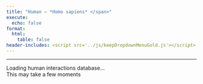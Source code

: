```yaml
---
title: "Human – *Homo sapiens* </span>"
execute:
  echo: false
format:
  html:
    table: false
header-includes: <script src='../js/keepDropdownMenuGold.js'></script>
---
```


***

```{=html}

<div id="loading-widget" class="loading-container">
  <div class="loading-spinner"></div>
  <div class="loading-text">Loading human interactions database...</div>
  <div class="loading-subtext">This may take a few moments</div>
</div>

<div id="table-content" style="opacity: 0;">
<!-- Injected automatically via Jinja -->
<link rel="stylesheet" href="https://cdn.datatables.net/1.13.6/css/jquery.dataTables.min.css">
<link rel="stylesheet" href="https://cdn.datatables.net/buttons/2.4.1/css/buttons.dataTables.min.css">
<link rel="stylesheet" href="https://cdn.datatables.net/responsive/2.5.0/css/responsive.dataTables.min.css">
<link rel="stylesheet" href="https://cdn.datatables.net/select/1.7.0/css/select.dataTables.min.css">
<link rel="stylesheet" href="https://cdnjs.cloudflare.com/ajax/libs/font-awesome/6.0.0-beta3/css/all.min.css">
<style>
    .dt-buttons {
        position: relative;
        z-index: 2; /* Your original value */
    }
    
    .dt-button-collection {
        z-index: 101; /* Your original value */
    }
    
    /* Mobile-only fixes for button collection */
    @media (max-width: 768px) {
        .dt-button-collection {
            z-index: 9999 !important;
            position: fixed !important;
            top: 10% !important; /* Move down from top to prevent cutting */
            left: 50% !important;
            transform: translateX(-50%) !important; /* Only horizontal centering */
            max-height: 80vh !important;
            max-width: 95vw !important;
            overflow-y: auto !important;
            box-shadow: 0 4px 12px rgba(0,0,0,0.15) !important;
            border-radius: 4px !important;
        }
        
        /* Ensure DataTable wrapper doesn't clip the dropdown */
        .dataTables_wrapper {
            overflow: visible !important;
        }
        
        /* Center-align and make buttons wrap properly */
        .dataTables_wrapper .dt-buttons {
            float: none !important;
            display: flex !important;
            flex-wrap: wrap !important;
            justify-content: center !important; /* Center align buttons */
            gap: 5px !important;
            width: 100% !important;
            max-width: 100% !important;
            overflow: visible !important;
        }
        
        /* Make individual buttons responsive */
        .dt-buttons .dt-button {
            flex: 0 1 auto !important;
            min-width: 0 !important;
            white-space: nowrap !important;
            font-size: 0.8rem !important;
            padding: 0.3rem 0.5rem !important;
        }
        
        .selection-counter {
            float: right;
            display: block;
            margin: 10px 10px 10px 0;
            text-align: right;
        }
    }
    
    /* Your existing styles with z-index adjustments */
    :root {
        --table-underline-offset: 1px;
        --table-underline-thickness: 1px;
        --table-line-height: 1.1;
    }
    
    table.dataTable {
        --underline-offset: var(--table-underline-offset);
        --underline-thickness: var(--table-underline-thickness);
        line-height: var(--table-line-height);
    }
    
    table.dataTable thead th {
        font-size: 90% !important;
    }
    
    table.dataTable tbody td {
        font-size: 90% !important;
    }
    
    table.dataTable.compact tbody td {
        padding-top: 5px !important;
        padding-bottom: 5px !important;
    }
    
    input[type="text"]::placeholder {
        font-style: italic;
        font-size: 80%;
    }
    
    .dataTables_wrapper .dataTables_info {
        font-weight: bold;
        margin-left: 0px !important;
        padding-top: 8px !important;
        clear: none !important;
    }
    
    .dataTables_wrapper .dt-buttons {
        float: left !important;
    }
    
    #top_info_display {
        float: none !important;
        text-align: right;
    }
    
    .selection-counter {
        color: #1f4eb6;
        font-weight: bold;
        font-size: 80%;
        float: right;
        margin-top: 8px;
        margin-right: 0px;
        padding: 5px 10px;
        background: #f9f9f9;
        border: 1px solid #ddd;
        border-radius: 4px;
        clear: right;
        text-align: right;
    }
    
    @media (max-width: 768px) {
        .selection-counter {
            float: right;
            display: block;
            margin: 10px 10px 10px 0;
            text-align: right;
        }
    }
    
    .top-controls-container {
        display: flex;
        align-items: center;
        justify-content: space-between;
        width: 100%;
        margin-bottom: 10px;
    }
    
    .buttons-container {
        display: flex;
        align-items: center;
        gap: 5px;
        flex-wrap: wrap;
    }
    
    @media (max-width: 768px) {
        .top-controls-container {
            flex-direction: column;
            align-items: flex-start;
            gap: 10px;
        }
    }
    
    .dataTables_wrapper .dt-layout-row.dt-layout-top .dt-layout-cell.dt-start {
        display: flex;
        align-items: center;
        flex-wrap: wrap;
        gap: 2px;
    }
    
    .custom-info-container {
        display: inline-flex;
        align-items: center;
        gap: 5px;
    }
    
    .custom-info-container .fa-solid {
        font-size: 1em;
        color: darkgreen;
    }
    
    .dataTables_wrapper .dt-buttons {
        display: inline-flex;
        gap: 5px;
    }
    
    /* Checkbox styles remain the same */
    table.dataTable tbody tr.selected td.select-checkbox::after {
        content: '✓';
        font-size: 0.8rem;
        color: #333;
        font-weight: bold;
        position: absolute;
        top: 50%;
        left: 50%;
        transform: translate(-50%, -50%);
        line-height: 1;
        pointer-events: none;
    }
    
    table.dataTable.compact>tbody>tr.selected>td.select-checkbox:after, 
    table.dataTable.compact>tbody>tr.selected>th.select-checkbox:after{
        margin-top: -0.025rem;
        margin-left: -0.05rem;
    }
    
    table.dataTable td.select-checkbox::before {
        position: relative;
    }
    
    table.dataTable td.select-checkbox {
        text-align: center;
        vertical-align: middle;
        padding: 0.5rem;
        width: 3.5rem;
        min-width: 2.5rem;
        position: relative;
    }
    
    table.dataTable tbody tr.selected td.select-checkbox::before {
        background: #f0f8ff;
        border-color: #337ab7;
    }
    
    table.dataTable.compact>tbody>tr>td.select-checkbox:before,
    table.dataTable.compact>tbody>tr>th.select-checkbox:before {
        margin-top: -0.3rem;
    }
    
    @media (max-width: 768px) {
        table.dataTable td.select-checkbox {
            padding: 0.25rem;
            width: 2rem;
            min-width: 1.5rem;
        }
    
        table.dataTable td.select-checkbox::before {
            width: 0.8rem;
            height: 0.8rem;
        }
        
        table.dataTable.compact>tbody>tr>td.select-checkbox:before,
        table.dataTable.compact>tbody>tr>th.select-checkbox:before {
            margin-top: -0.4rem;
        }
    
        table.dataTable tbody tr.selected td.select-checkbox::after {
            font-size: 0.7rem;
        }
    }
    
    /* Additional mobile fix for very small screens */
    @media (max-width: 480px) {
        .selection-counter {
            float: left;
            display: block;
            text-align: left;
            margin: 0 0 5px 0 !important;
        }
         .dt-button-collection {
            z-index: 10000 !important;
            position: fixed !important;
            max-width: 90vw; /* Prevent it from being too wide */
        }
        
    /* Make individual buttons full width on very small screens */
        .buttons-container {
            flex-direction: column; !important;
            width: 100%; /* Take full width */
            gap: 5px;
        }
        
        .dt-buttons {
            width: 100% !important; /* Full width for button container */
            display: flex !important;
            flex-direction: column !important; /* Stack buttons vertically */
            gap: 5px;
        }
        
        .dt-button {
            width: 100% !important; /* Each button takes full width */
            box-sizing: border-box;
            white-space: nowrap !important;
        }
        
        table.dataTable td.select-checkbox {
            padding: 0.2rem;
            width: 1.5rem;
            min-width: 1.2rem;
        }
    
        table.dataTable td.select-checkbox::before {
            width: 0.5rem;
            height: 0.5rem;
        }
    
        table.dataTable tbody tr.selected td.select-checkbox::after {
            font-size: 0.6rem;
        }
        
        input[type="text"]::placeholder {
            font-size: 60% !important;
        }
    }
    
    .dataTables_filter {
        display: none !important;
    }
</style>

<table id="human-table" class="display nowrap cell-border compact" style="width:100%">
    <thead></thead>
    <tfoot></tfoot>
</table>

<script src="https://code.jquery.com/jquery-3.7.0.min.js"></script>
<script src="https://cdn.datatables.net/1.13.6/js/jquery.dataTables.min.js"></script>
<script src="https://cdn.datatables.net/responsive/2.5.0/js/dataTables.responsive.min.js"></script>
<script src="https://cdn.datatables.net/buttons/2.4.1/js/dataTables.buttons.min.js"></script>
<script src="https://cdn.datatables.net/buttons/2.4.1/js/buttons.colVis.min.js"></script>
<script src="https://cdn.datatables.net/select/1.7.0/js/dataTables.select.min.js"></script>

<script src="https://cdnjs.cloudflare.com/ajax/libs/jszip/3.10.1/jszip.min.js"></script>

<script src="https://cdn.datatables.net/buttons/2.4.1/js/buttons.html5.min.js"></script>
<script src="https://cdn.datatables.net/buttons/2.4.1/js/buttons.copy.min.js"></script>


<script>

$.getJSON("../JSON/human_gene_pair.json", function(data) {

    const columns = [
  {
    "data": "Interaction ID",
    "title": "<span title=\"Unique ConnectomeDB ID for each ligand\u2013receptor pair\">Interaction ID</span>"
  },
  {
    "data": "Human LR Pair",
    "title": "<span title=\"Ligand-receptor Pair\">Human LR Pair</span>"
  },
  {
    "data": "Ligand",
    "title": "<span title=\"HGNC gene symbol for the ligand\">Ligand</span>"
  },
  {
    "data": "Receptor",
    "title": "<span title=\"HGNC gene symbol for the receptor\">Receptor</span>"
  },
  {
    "data": "Ligand Symbols",
    "title": "<span title=\"Official gene symbol (aliases, old names)\">Ligand Symbols</span>"
  },
  {
    "data": "Receptor Symbols",
    "title": "<span title=\"Official gene symbol (aliases, old names)\">Receptor Symbols</span>"
  },
  {
    "data": "Ligand Location",
    "title": "<span title=\"Location based on the predicted subcellular localization of the human proteome\">Ligand Location</span>"
  },
  {
    "data": "Receptor Location",
    "title": "<span title=\"Location based on the predicted subcellular localization of the human proteome\">Receptor Location</span>"
  },
  {
    "data": "Ligand HGNC ID",
    "title": "<span title=\"HGNC gene ID for the ligand (link to HGNC)\">Ligand HGNC ID</span>"
  },
  {
    "data": "Receptor HGNC ID",
    "title": "<span title=\"HGNC gene ID for the receptor (link to HGNC)\">Receptor HGNC ID</span>"
  },
  {
    "data": "Perplexity",
    "title": "<span title=\"Click the logo below to run Perplexity on the Human LR pair\">Perplexity</span>"
  },
  {
    "data": "Human evidence",
    "title": "<span title=\"Direct: experimentally verified; Conservation: inferred from orthology\">Human evidence</span>"
  },
  {
    "data": "Ligand ENSEMBL ID",
    "title": "<span title=\"ENSEMBL gene ID for the ligand (link to ENSEMBL)\">Ligand ENSEMBL ID</span>"
  },
  {
    "data": "Receptor ENSEMBL ID",
    "title": "<span title=\"ENSEMBL gene ID for the receptor (link to ENSEMBL)\">Receptor ENSEMBL ID</span>"
  }
];



    // Build header HTML - add checkbox column back

    // Set the header for the first column to 'Copy' with a tooltip

    var headerHtml = '<tr><th title="Tick boxes for rows to download via the CSV/Excel buttons">Select</th>';

    columns.forEach(function(col) {

        headerHtml += '<th>' + (col.title || col.data || '') + '</th>';

    });

    headerHtml += '</tr>';

    $('#human-table thead').html(headerHtml);



    // Calculate hidden columns based on total column count (adjust for checkbox column)

    var totalColumns = columns.length + 1; // +1 for checkbox column

    // The original columns 4 and 5 (indices 3 and 4 in the `columns` array)

    // become indices 4 and 5 after the checkbox column is prepended.

    var hiddenColumns = [3, 4]; // Hide original columns 3 and 4



    // // NO NEED for now --- Add last 2 columns to hidden list (adjust this number as needed)

    // // Remember to adjust for the prepended checkbox column

    for (var i = 2; i > 0; i--) {

        if (totalColumns - i >= 0) {

            hiddenColumns.push(totalColumns - i);

        }

    }



    // Remove duplicates

    hiddenColumns = [...new Set(hiddenColumns)];



    console.log('Total columns:', totalColumns);

    console.log('Hidden columns:', hiddenColumns);



    var table = $('#human-table').DataTable({

        data: data,

        columns: [

            {

                data: null,

                defaultContent: '',

                orderable: false,

                className: 'select-checkbox',

                width: '20px'

            }

        ].concat(columns), // Add checkbox column as first column

        scrollX: true,

        fixedHeader: false,

        fixedColumns: {

            start: 1,

        },

        autoWidth: true,

        responsive: false,

        dom: 'Bfrtip',

        searching: true,

        select: {

            style: 'multi',

            selector: 'td:first-child',
            
            info: false //to remove flashing of XX rows selected

        },

        lengthMenu: [[15, 25, 50, 100, -1], ["15", "25", "50", "100", "All"]],

        buttons: [

            { extend: 'pageLength', 
              text: function(dt, button, config) {
        return 'Show ' + dt.page.len() + ' Rows';
    } },

            { extend: 'colvis', text: 'Display Columns' },

            { extend: 'selectAll', text: 'Select All',
            action: function(e, dt, node, config) {
                $.fn.dataTable.ext.buttons.selectAll.action.call(this, e, dt, node, config);
                setTimeout(function() {
                    updateInfoDisplay();
                }, 100);
            }
        },

            { extend: 'selectNone', text: 'Deselect All',
        action: function(e, dt, node, config) {
            $.fn.dataTable.ext.buttons.selectNone.action.call(this, e, dt, node, config);
            setTimeout(function() {
                updateInfoDisplay();
            }, 100);
        }
    },

            {

                extend: 'csvHtml5',

                filename: 'ConnectomeDB2025_human',

                exportOptions: {

                    columns: ':visible:not(:first-child)', // Export only visible columns, excluding checkbox

                    format: {

                        body: function(data, row, column, node) {

                            // Check if this cell contains the &#128172; (💬) symbol AND a link (Perplexity column detection)
                            if (data && data.toString().includes('&#128172;') && data.toString().includes('<a ') && data.toString().includes('href=')) {

                                var $temp = $('<div>').html(data);

                                var href = $temp.find('a').attr('href');

                                return href ? encodeURI(href) : data;

                            }

                            // For all other columns, strip HTML tags

                            return data.replace ? data.replace(/<[^>]*>/g, '') : data;

                        }

                    }

                },

                action: function(e, dt, button, config) {

                    var selectedRows = dt.rows('.selected').count();

                    if (selectedRows > 0) {

                        config.exportOptions.modifier = { selected: true };

                    } else {

                        config.exportOptions.modifier = { page: 'all', search: 'none' };

                    }

                    $.fn.dataTable.ext.buttons.csvHtml5.action.call(this, e, dt, button, config);

                }

            },

            {

                extend: 'excelHtml5',

                filename: 'ConnectomeDB2025_human',

                title: null,

                exportOptions: {

                    columns: ':visible:not(:first-child)', // Export only visible columns, excluding checkbox

                    format: {

                        body: function(data, row, column, node) {

                            // Check if this cell contains the &#128172; (🔍) symbol AND a link (Perplexity column detection)
                            if (data && data.toString().includes('&#128172;') && data.toString().includes('<a ') && data.toString().includes('href=')) {

                                var $temp = $('<div>').html(data);

                                var href = $temp.find('a').attr('href');

                                return href ? encodeURI(href) : data;

                            }

                            return data.replace ? data.replace(/<[^>]*>/g, '') : data;

                        }

                    }

                },

                action: function(e, dt, button, config) {

                    var selectedRows = dt.rows('.selected').count();

                    if (selectedRows > 0) {

                        config.exportOptions.modifier = { selected: true };

                    } else {

                        config.exportOptions.modifier = { page: 'all', search: 'none' };

                    }

                    $.fn.dataTable.ext.buttons.excelHtml5.action.call(this, e, dt, button, config);

                }

            },

            // {

            //     extend: 'copyHtml5',

            //     filename: 'ConnectomeDB2025_human',

            //     title: null,

            //     exportOptions: {

            //         columns: ':visible:not(:first-child)', // Export only visible columns, excluding checkbox

            //         format: {

            //             body: function(data, row, column, node) {

            //                 // Check if this cell contains the &#128172; (🔍) symbol AND a link (Perplexity column detection)
            //                 if (data && data.toString().includes('&#128172;') && data.toString().includes('<a ') && data.toString().includes('href=')) {

            //                     var $temp = $('<div>').html(data);

            //                     var href = $temp.find('a').attr('href');

            //                     return href ? encodeURI(href) : data;

            //                 }

            //                 return data.replace ? data.replace(/<[^>]*>/g, '') : data;

            //             }

            //         }

            //     },

            //     action: function(e, dt, button, config) {

            //         var selectedRows = dt.rows('.selected').count();

            //         if (selectedRows > 0) {

            //             config.exportOptions.modifier = { selected: true };

            //         } else {

            //             config.exportOptions.modifier = { page: 'all', search: 'none' };

            //         }

            //         $.fn.dataTable.ext.buttons.copyHtml5.action.call(this, e, dt, button, config);

            //     }

            // }

        ],

        columnDefs: [

            {

                orderable: false,

                className: 'select-checkbox',

                targets: 0

            },

            // Adjusted for checkbox column: Original column 11 is index 12

            { "className": "dt-center", "targets": [11] },

            // Adjusted for checkbox column: Original columns 5 and 6 are now at indices 5 and 6

            { "width": "275px", "targets": [4, 5] },

            { "visible": false, "targets": hiddenColumns }

        ],

        initComplete: function () {

            var api = this.api();

            $('.dataTables_wrapper .dt-layout-row.dt-layout-top .dt-layout-cell.dt-end').append('<div class="dataTables_info" id="top_info_display"></div>');

             // ADD THIS LINE: Create separate selection counter
            $('.dt-buttons').after('<div class="selection-counter" id="selection_counter">0 rows selected</div>');
        
            // --- Adjust your updateInfoDisplay function ---
            window.updateInfoDisplay = function() {
                var info = api.page.info();
                var selectedCount = api.rows('.selected').count();
                var filteredCount = api.rows({ search: 'applied' }).count();
                var totalCount = api.rows().count();
        
                var infoText = `Showing ${info.start + 1} to ${info.end} of ${filteredCount} entries`;
        
                if (filteredCount !== totalCount) {
                    infoText += ` (filtered from ${totalCount} total entries)`;
                }
        
                if (selectedCount > 0) {
                    var selectedInFiltered = api.rows({ search: 'applied' }).nodes().to$().filter('.selected').length;
                    infoText += ` - ${selectedInFiltered} rows selected`;
                }
        
                // Update BOTH the original (bottom) and the cloned (top) info elements
                // Make sure to update the one with the new ID for the top display
                $('#top_info_display_clone_2').html(infoText); // Update the cloned one
                $('.dataTables_wrapper .dataTables_info').html(infoText); // This will update the original bottom one
            };

            // ADD THIS: Simple counter update function
                window.updateSelectionCounter = function() {
                    var selectedCount = api.rows('.selected').count();
                    var filteredCount = api.rows({ search: 'applied' }).count();
                    var totalCount = api.rows().count();
                    
                    if (selectedCount > 0) {
                        var selectedInFiltered = api.rows({ search: 'applied' }).nodes().to$().filter('.selected').length;
                        $('#selection_counter').text(selectedInFiltered + ' rows selected');
                        $('#selection_counter').show();
                    } else {
                        $('#selection_counter').text('0 rows selected');
                    }
                };

            
            window.updateButtonText = function() {
                var filteredCount = api.rows({ search: 'applied' }).count();
                var totalCount = api.rows().count();
                
                if (filteredCount === totalCount) {
                    $('.buttons-select-all').text('Select All (' + totalCount + ')');
                } else {
                    $('.buttons-select-all').text('Select All Filtered (' + filteredCount + ')');
                }
            };

            // Add this event listener
            api.on('draw.dt select.dt deselect.dt', function() {
                setTimeout(updateButtonText, 100);
                setTimeout(updateInfoDisplay, 100);
                setTimeout(updateSelectionCounter, 100); // ADD THIS LINE
            });

            updateInfoDisplay(); // Call it once after setup
            updateSelectionCounter(); // ADD THIS LINE

            // Wait for DOM to be ready, then add filter

            setTimeout(function() {

                // Create a filter container directly above the table and headers

                var filterContainer = $('<div id="column-filters" style="background: white; padding-left: 0px; padding-right: 0px; padding-bottom: 10px; border: 0px solid #ddd; margin-bottom: 1px; width: 100%;"></div>');

                $('#human-table').closest('.dataTables_wrapper').prepend(filterContainer);



                // Append a style block with media query for smaller screens

                $('head').append(`

                    <style>

                        @media (max-width: 480px) { /* Adjust breakpoint as needed for "mobile" */

                            .mobile-tiny-input { /* Add a class to your input for targeting */

                                font-size: 0.8rem !important; /* Make font smaller */

                                padding: 5px !important;       /* Reduce padding */

                            }

                        }

                    </style>

                `);



                var filterDiv = $('<div style="max-width: 100%;"></div>');

                var label = $('<label></label>');



                // Create input without datalist (no autofill)

                var input = $('<input type="text" placeholder="Search Ligand(s) / Receptor(s): i.e. ACE, BK-2, CD24, EGFR, kuz" />') // Updated placeholder

                    .css({

                        'width': '100%',

                        'padding': '8px',

                        'font-size': '1.1rem',

                        'border': '1px solid #ccc',

                        'border-radius': '4px'

                    })

                    .addClass('mobile-tiny-input') // Add the class for mobile styling

                    .on('input keyup', function () {

                        var val = this.value;



                        // Remove any existing custom search

                        while($.fn.dataTable.ext.search.length > 0) {

                            $.fn.dataTable.ext.search.pop();

                        }



                        if (val === '') {

                            // If empty, don't add any custom search and reset ordering

                            api.order([]); // Remove custom ordering

                            api.draw();

                        } else {

                            const searchTerms = val.split(',').map(term => term.trim().toLowerCase()).filter(term => term !== '');



                            if (searchTerms.length > 0) {

                                // Add custom search function for original columns 5 (DataTables index 5) and 6 (DataTables index 6)

                                $.fn.dataTable.ext.search.push(function(settings, data, dataIndex) {

                                    // In $.fn.dataTable.ext.search, 'data' array

                                    // contains values for ALL columns including the prepended checkbox column.

                                    // So, original column 6 is at data[6] and original column 7 is at data[7].

                                    var col5Value = data[5] ? data[5].toString().replace(/<[^>]*>/g, '').toLowerCase() : ''; // Original column 6

                                    var col6Value = data[6] ? data[6].toString().replace(/<[^>]*>/g, '').toLowerCase() : ''; // Original column 7

                                    console.log("Searching for:", searchTerms);

                                    console.log("Column 5 value:", col5Value);

                                    console.log("Column 6 value:", col6Value); // <<< ADD THIS LINE



                                    return searchTerms.some(term =>

                                        col5Value.includes(term) || col6Value.includes(term)

                                    );

                                });



                                // After filtering, apply the custom sort.

                                // We'll force a redraw which will trigger the 'order.dt' event and our custom sort.

                                api.draw();

                            } else {

                                api.order([]); // Remove custom ordering if no valid search terms

                                api.draw();

                            }

                        }

                    });



                filterDiv.append(label).append(input);

                filterContainer.append(filterDiv);

            }, 100);
        } 
    });


            // Custom sort function to prioritize search results based on the active search input

            // Replace your existing custom sort function with this updated version
api.on('order.dt search.dt', function () {
    var searchVal = $('#column-filters input[type="text"]').val();

    if (searchVal && searchVal.trim() !== '') {
        const searchTerms = searchVal
            .split(',')
            .map(term => term.trim().toLowerCase())
            .filter(term => term !== '');

        if (searchTerms.length === 0) return;

        // Get current order information from DataTables
        var currentOrder = api.order();
        var isCustomSearchActive = true;

        // Check if user is trying to sort by a specific column
        if (currentOrder.length > 0) {
            var sortColumnIndex = currentOrder[0][0];
            var sortDirection = currentOrder[0][1]; // 'asc' or 'desc'
            
            // If sorting by a column other than our search columns (6 or 7), 
            // let DataTables handle it normally
            if (sortColumnIndex !== 5 && sortColumnIndex !== 6) {
                isCustomSearchActive = false;
            }
        }

        if (isCustomSearchActive) {
            api.rows().sort(function (rowIdxA, rowIdxB) {
                let scoreA = 0;
                let scoreB = 0;

                const rowDataA = api.row(rowIdxA).data();
                const rowDataB = api.row(rowIdxB).data();

                const normalize = str =>
                    str ? str.toString().replace(/<[^>]*>/g, '').toLowerCase().trim() : '';

                const valuesA = [normalize(rowDataA[5]), normalize(rowDataA[6])];
                const valuesB = [normalize(rowDataB[5]), normalize(rowDataB[6])];

                searchTerms.forEach(term => {
                    valuesA.forEach(value => {
                        if (value === term) scoreA -= 1000;
                        else if (value.startsWith(term + ',')) scoreA -= 950;
                        else if (value.startsWith(term + ' ')) scoreA -= 900;
                        else if (value.includes('(' + term + ')')) scoreA -= 850;
                        else if (value.includes(term + ' ()')) scoreA -= 800;
                        else if (value.startsWith(term)) scoreA -= 700;
                        else if (value.includes(term)) scoreA -= 100;
                    });

                    valuesB.forEach(value => {
                        if (value === term) scoreB -= 1000;
                        else if (value.startsWith(term + ',')) scoreB -= 950;
                        else if (value.startsWith(term + ' ')) scoreB -= 900;
                        else if (value.includes('(' + term + ')')) scoreB -= 850;
                        else if (value.includes(term + ' ()')) scoreB -= 800;
                        else if (value.startsWith(term)) scoreB -= 700;
                        else if (value.includes(term)) scoreB -= 100;
                    });
                });

                return scoreA - scoreB;
            });
        }
    } else {
        // When no search is active, let DataTables handle sorting normally
        // Don't override with custom sorting
    }
});



    // Event listener for when the search input is cleared manually

    $('#column-filters input[type="text"]').on('input', function() {

        if (this.value === '') {

            // When cleared, the 'search.dt' event handler above will reset the order

            table.draw();

        }

    });

});

</script>
</div>

<script>
// This script waits for the actual JSON data to load, not just a fixed delay
document.addEventListener('DOMContentLoaded', function() {
    // The script will be triggered when the JSON actually finishes loading
    // We'll add this to the end of the $.getJSON success callback in the table_block
    
    // Fallback: if nothing happens after 5 sec, show the table anyway
    setTimeout(function() {
        if (document.getElementById('table-content').style.opacity == '0') {
            document.getElementById('loading-widget').style.display = 'none';
            document.getElementById('table-content').style.opacity = '1';
        }
    }, 5000);
});

// Function to hide loading - will be called from the DataTable initialization
function hideLoadingShowTable() {
    document.getElementById('loading-widget').style.display = 'none';
    document.getElementById('table-content').style.opacity = '1';
}
</script>


```